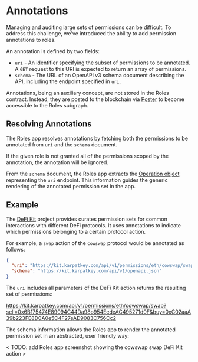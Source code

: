 # Annotations

Managing and auditing large sets of permissions can be difficult. To address this challenge, we've introduced the ability to add permission annotations to roles.

An annotation is defined by two fields:

- `uri` - An identifier specifying the subset of permissions to be annotated. A `GET` request to this URI is expected to return an array of permissions.
- `schema` - The URL of an OpenAPI v3 schema document describing the API, including the endpoint specified in `uri`.

Annotations, being an auxiliary concept, are not stored in the Roles contract. Instead, they are posted to the blockchain via [Poster](https://eips.ethereum.org/EIPS/eip-3722) to become accessible to the Roles subgraph.

## Resolving Annotations

The Roles app resolves annotations by fetching both the permissions to be annotated from `uri` and the `schema` document.

If the given role is not granted all of the permissions scoped by the annotation, the annotation will be ignored.

From the `schema` document, the Roles app extracts the [Operation object](https://swagger.io/specification/#operation-object) representing the `uri` endpoint.
This information guides the generic rendering of the annotated permission set in the app.

## Example

The [DeFi Kit]() project provides curates permission sets for common interactions with different DeFi protocols.
It uses annotations to indicate which permissions belonging to a certain protocol action.

For example, a `swap` action of the `cowswap` protocol would be annotated as follows:

```json
{
  "uri": "https://kit.karpatkey.com/api/v1/permissions/eth/cowswap/swap?sell=0x6B175474E89094C44Da98b954EedeAC495271d0F&buy=0xC02aaA39b223FE8D0A0e5C4F27eAD9083C756Cc2",
  "schema": "https://kit.karpatkey.com/api/v1/openapi.json"
}
```

The `uri` includes all parameters of the DeFi Kit action returns the resulting set of permissions:

https://kit.karpatkey.com/api/v1/permissions/eth/cowswap/swap?sell=0x6B175474E89094C44Da98b954EedeAC495271d0F&buy=0xC02aaA39b223FE8D0A0e5C4F27eAD9083C756Cc2

The schema information allows the Roles app to render the annotated permission set in an abstracted, user friendly way:

< TODO: add Roles app screenshot showing the cowswap swap DeFi Kit action >
